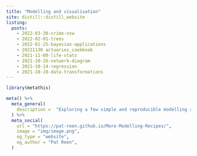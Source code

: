 ```yaml
---
title: "Modelling and visualisation"
site: distill::distill_website
listing: 
  posts:
    - 2022-03-30-crime-nsw
    - 2022-02-01-trees
    - 2022-01-25-bayesian-applications
    - 20211130 actuaries_cookbook
    - 2021-11-08-life-stats
    - 2021-10-26-network-diagram
    - 2021-10-14-regression 
    - 2021-10-10-data-transformations
---
```


```r
library(metathis)

meta() %>%
  meta_general(
    description =  "Exploring a few simple and reproducible modelling and data visualisation recipes."
  ) %>% 
  meta_social(
    url = "https://pat-reen.github.io/More-Modelling-Recipes/",
    image = "img/image.png",
    og_type = "website",
    og_author = "Pat Reen",
  )
```



